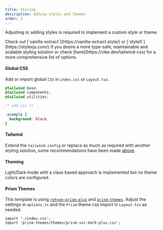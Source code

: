 ```yaml
---
title: Styling
description: Adding styles and themes
order: 3
---
```


Adjusting or adding styles is required to implement a custom style or theme.

<Info>
Check out [`vanilla-extract`](https://vanilla-extract.style/) or [`styleX`](https://stylexjs.com/) if you desire a more type-safe, maintainable and scalable styling solution or check [here](https://vike.dev/tailwind-css) for a more comprehensive list of options.
</Info>

#### Global CSS

Add or import global `CSS` in `index.css` or `Layout.tsx`.

```css {7,8,9} showLineNumbers
@tailwind base;
@tailwind components;
@tailwind utilities;

/* add css */

.example {
  background: black;
}
```

#### Tailwind

Extend the `tailwind.config` or replace as much as required with another styling solution, some recommendations have been made [above](#styling).

#### Theming

Light/Dark mode with a class based approach is implemented but no theme colors are configured.

#### Prism Themes

This template is using [`rehype-prism-plus`](https://www.npmjs.com/package/rehype-prism-plus) and [`prism-themes`](https://github.com/PrismJS/prism-themes).
Adjust the settings in `options.ts` and the `Prism` theme css import in `Layout.tsx` as needed.

```
import './index.css';
import 'prism-themes/themes/prism-vsc-dark-plus.css';
```

